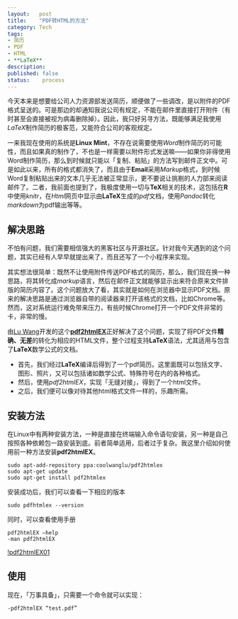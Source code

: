 ```yaml
---
layout:   post
title:    "PDF转HTML的方法"
category: Tech
tags:   
- 简历
- PDF
- HTML
- **LaTeX**
description: 
published: false
status:    process
---
```


今天本来是想要给公司人力资源部发送简历，顺便做了一些调改，是以附件的PDF格式呈送的。可是那边的却通知我说公司有规定，不能在邮件里直接打开附件（有时甚至会直接被视为病毒删除掉）。因此，我只好另寻方法，既能够满足我使用*LaTeX*制作简历的极客范，又能符合公司的客观规定。

一来我现在使用的系统是**Linux Mint**，不存在说需要使用*Word*制作简历的可能性，而且如果真的制作了，不也是一样需要以附件形式发送嘛——如果你非得使用Word制作简历，那么到时候就只能以「复制、粘贴」的方法写到邮件正文中。可是如此以来，所有的格式都消失了，而且由于**Email**采用*Markup*格式，到时候Word复制粘贴出来的文本几乎无法被正常显示，更不要说让挑剔的人力部来阅读邮件了。二者，我前面也提到了，我极度使用一切与**TeX**相关的技术，这包括在**R**中使用*knitr*，在*Html*网页中显示由**LaTeX**生成的*pdf*文档，使用*Pandoc*转化*markdown*为pdf输出等等。

<!-- more -->

## 解决思路

不怕有问题，我们需要相信强大的黑客社区与开源社区。针对我今天遇到的这个问题，其实已经有人早早就提出来了，而且还写了一个小程序来实现。

其实想法很简单：既然不让使用附件传送PDF格式的简历，那么，我们现在换一种思路，将其转化成*markup*语言，然后在邮件正文就能够显示出来符合原来文件排版的简历内容了。这个问题放大了看，其实就是如何在浏览器中显示PDF文档。原来的解决思路是通过浏览器自带的阅读器来打开该格式的文档，比如Chrome等。然而，这对系统运行难免带来压力，有些时候Chrome打开一个PDF文件非常的卡，非常的慢。

由[Lu Wang](http://www.cse.ust.hk/~luwang/)开发的这个[**pdf2htmlEX**](https://github.com/coolwanglu/pdf2htmlEX)正好解决了这个问题，实现了将PDF文件**精确、无差**的转化为相应的HTML文件，整个过程支持**LaTeX**语法，尤其适用与包含了**LaTeX**数学公式的文档。

- 首先，我们经过**LaTeX**编译后得到了一个pdf简历。这里面既可以包括文字、图形、照片，又可以包括诸如数学公式、特殊符号在内的各种格式。
- 然后，使用*pdf2htmlEX*，实现「无缝对接」，得到了一个html文件。
- 之后，我们便可以像对待其他html格式文件一样的，乐趣所需。

## 安装方法

在Linux中有两种安装方法，一种是直接在终端输入命令语句安装，另一种是自己按照各种依赖包一路安装到底。前者简单适用，后者过于复杂。我这里介绍如何使用前一种方法安装**pdf2htmlEX**。

    sudo apt-add-repository ppa:coolwanglu/pdf2htmlex
    sudo apt-get update
    sudo apt-get install pdf2htmlex

 安装成功后，我们可以查看一下相应的版本
 
    sudo pdfhtmlex --version
    
  同时，可以查看使用手册
  
    pdf2htmlEX –help
    -man pdf2htmlEX
[!pdf2htmlEX01](/cn/assets/images/r-figures/2014-03-30-pdf-zhuan-html-de-fang-fa/pdf2htmlEX01.png)

## 使用

现在，「万事具备」，只需要一个命令就可以实现：

    -pdf2htmlEX “test.pdf”
    
    
    
    











